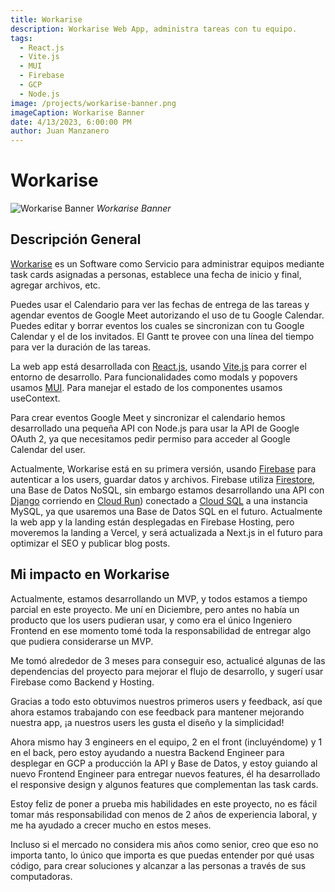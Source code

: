 ```yaml
---
title: Workarise
description: Workarise Web App, administra tareas con tu equipo.
tags:
  - React.js
  - Vite.js
  - MUI
  - Firebase
  - GCP
  - Node.js
image: /projects/workarise-banner.png
imageCaption: Workarise Banner
date: 4/13/2023, 6:00:00 PM
author: Juan Manzanero
---
```


# Workarise

![Workarise Banner](/projects/workarise-banner.png)
_Workarise Banner_

<PostData
  date='14 de Abril del 2023'
  author='Juan Manzanero'
  website='https://human-to-js.juancman.dev'
  github='https://github.com/juancmandev/human-to-js'
/>

## Descripción General

[Workarise](https://workarise.com) es un Software como Servicio para administrar equipos mediante task cards asignadas a personas, establece una fecha de inicio y final, agregar archivos, etc.

Puedes usar el Calendario para ver las fechas de entrega de las tareas y agendar eventos de Google Meet autorizando el uso de tu Google Calendar. Puedes editar y borrar eventos los cuales se sincronizan con tu Google Calendar y el de los invitados. El Gantt te provee con una línea del tiempo para ver la duración de las tareas.

La web app está desarrollada con [React.js](https://react.dev/), usando [Vite.js](https://vitejs.dev/) para correr el entorno de desarrollo. Para funcionalidades como modals y popovers usamos [MUI](https://mui.com/). Para manejar el estado de los componentes usamos useContext.

Para crear eventos Google Meet y sincronizar el calendario hemos desarrollado una pequeña API con Node.js para usar la API de Google OAuth 2, ya que necesitamos pedir permiso para acceder al Google Calendar del user.

Actualmente, Workarise está en su primera versión, usando [Firebase](https://firebase.google.com/) para autenticar a los users, guardar datos y archivos. Firebase utiliza [Firestore](https://firebase.google.com/docs/firestore), una Base de Datos NoSQL, sin embargo estamos desarrollando una API con [Django](https://www.djangoproject.com/) corriendo en [Cloud Run](https://cloud.google.com/run)) conectado a [Cloud SQL](https://cloud.google.com/sql) a una instancia MySQL, ya que usaremos una Base de Datos SQL en el futuro. Actualmente la web app y la landing están desplegadas en Firebase Hosting, pero moveremos la landing a Vercel, y será actualizada a Next.js in el futuro para optimizar el SEO y publicar blog posts.

## Mi impacto en Workarise

Actualmente, estamos desarrollando un MVP, y todos estamos a tiempo parcial en este proyecto. Me uní en Diciembre, pero antes no había un producto que los users pudieran usar, y como era el único Ingeniero Frontend en ese momento tomé toda la responsabilidad de entregar algo que pudiera considerarse un MVP.

Me tomó alrededor de 3 meses para conseguir eso, actualicé algunas de las dependencias del proyecto para mejorar el flujo de desarrollo, y sugerí usar Firebase como Backend y Hosting.

Gracias a todo esto obtuvimos nuestros primeros users y feedback, así que ahora estamos trabajando con ese feedback para mantener mejorando nuestra app, ¡a nuestros users les gusta el diseño y la simplicidad!

Ahora mismo hay 3 engineers en el equipo, 2 en el front (incluyéndome) y 1 en el back, pero estoy ayudando a nuestra Backend Engineer para desplegar en GCP a producción la API y Base de Datos, y estoy guiando al nuevo Frontend Engineer para entregar nuevos features, él ha desarrollado el responsive design y algunos features que complementan las task cards.

Estoy feliz de poner a prueba mis habilidades en este proyecto, no es fácil tomar más responsabilidad con menos de 2 años de experiencia laboral, y me ha ayudado a crecer mucho en estos meses.

Incluso si el mercado no considera mis años como senior, creo que eso no importa tanto, lo único que importa es que puedas entender por qué usas código, para crear soluciones y alcanzar a las personas a través de sus computadoras.
